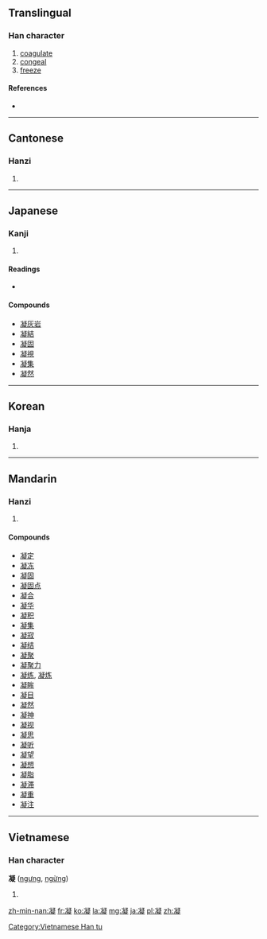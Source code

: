 ==Translingual==

===Han character===
{{Han char|rn=15|rad=冫|as=14|sn=16|four=3718<sub>1</sub>|canj=戈一心大人 (IMPKO)}}

# [[coagulate]]
# [[congeal]]
# [[freeze]]

====References====
* {{Han ref|kx=0133.450|dkj=01720|dj=0298.270|hdz=10301.180|uh=51DD|ud=20957|bh=BEAE|bd=48814}}

----

==Cantonese==

===Hanzi===
{{yue-hanzi|jyut=|y=ying4}}

# {{defn|lang=yue|sort=冫14}}

----

==Japanese==

===Kanji===
{{ja-kanji|grade=c|rs=冫14}}

# {{defn|lang=ja|sort=冫14}}

====Readings====
* {{ja-readings|on=[[ぎょう]] (gyō)|kun=[[こる]] (koru), [[こらす]] (korasu)}}

====Compounds====
* [[凝灰岩]]
* [[凝結]]
* [[凝固]]
* [[凝視]]
* [[凝集]]
* [[凝然]]

----

==Korean==

===Hanja===
{{ko-hanja|hangeul=응|rv=eung|mr=ŭng|y=ung}}

# {{defn|lang=ko|sort=冫14}}

----

==Mandarin==

===Hanzi===
{{cmn-hanzi|pin=[[níng]] ([[ning2]])|wg=ning<sup>2</sup>}}

# {{defn|lang=cmn|sort=冫14}}

====Compounds====
* [[凝定]]
* [[凝冻]]
* [[凝固]]
* [[凝固点]]
* [[凝合]]
* [[凝华]]
* [[凝积]]
* [[凝集]]
* [[凝寂]]
* [[凝结]]
* [[凝聚]]
* [[凝聚力]]
* [[凝练]], [[凝炼]]
* [[凝眸]]
* [[凝目]]
* [[凝然]]
* [[凝神]]
* [[凝视]]
* [[凝思]]
* [[凝听]]
* [[凝望]]
* [[凝想]]
* [[凝脂]]
* [[凝滞]]
* [[凝重]]
* [[凝注]]

----

==Vietnamese==

===Han character===
'''凝''' ([[ngưng]], [[ngừng]])

# {{defn|lang=vi}}

[[Category:Vietnamese Han tu]]

[[zh-min-nan:凝]]
[[fr:凝]]
[[ko:凝]]
[[la:凝]]
[[mg:凝]]
[[ja:凝]]
[[pl:凝]]
[[zh:凝]]